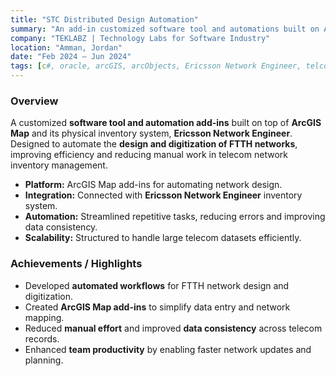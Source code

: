 ```yaml
---
title: "STC Distributed Design Automation"
summary: "An add-in customized software tool and automations built on ArcGIS Map and Ericsson Network Engineer to automate FTTH network design."
company: "TEKLABZ | Technology Labs for Software Industry"
location: "Amman, Jordan"
date: "Feb 2024 – Jun 2024"
tags: [c#, oracle, arcGIS, arcObjects, Ericsson Network Engineer, telco]
---
```


### Overview

A customized **software tool and automation add-ins** built on top of **ArcGIS Map** and its physical inventory system, **Ericsson Network Engineer**.  
Designed to automate the **design and digitization of FTTH networks**, improving efficiency and reducing manual work in telecom network inventory management.

- **Platform:** ArcGIS Map add-ins for automating network design.
- **Integration:** Connected with **Ericsson Network Engineer** inventory system.
- **Automation:** Streamlined repetitive tasks, reducing errors and improving data consistency.
- **Scalability:** Structured to handle large telecom datasets efficiently.

### Achievements / Highlights

- Developed **automated workflows** for FTTH network design and digitization.
- Created **ArcGIS Map add-ins** to simplify data entry and network mapping.
- Reduced **manual effort** and improved **data consistency** across telecom records.
- Enhanced **team productivity** by enabling faster network updates and planning.
